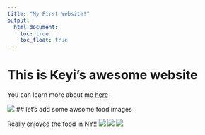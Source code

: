 ```yaml
---
title: "My First Website!"
output: 
  html_document:
    toc: true
    toc_float: true
---
```


# This is Keyi's awesome website

You can learn more about me [here](about.html)

![](https://media.giphy.com/media/NS7gPxeumewkWDOIxi/giphy.gif)
## let's add some awsome food images

Really enjoyed the food in NY!!
![](images/food_1.jpg)
![](images/food_2.jpg)
![](images/food_3.jpg)

